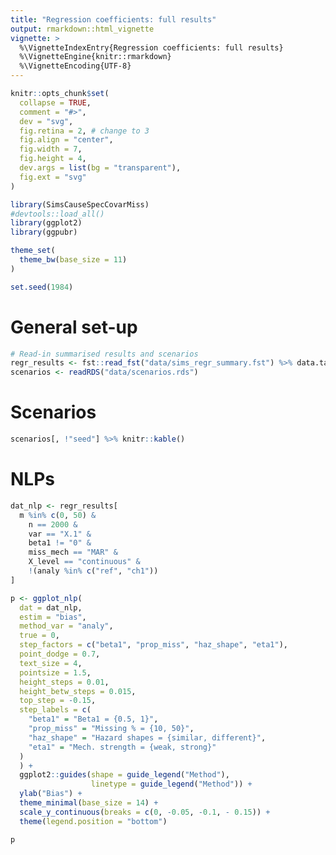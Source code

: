 ```yaml
---
title: "Regression coefficients: full results"
output: rmarkdown::html_vignette
vignette: >
  %\VignetteIndexEntry{Regression coefficients: full results}
  %\VignetteEngine{knitr::rmarkdown}
  %\VignetteEncoding{UTF-8}
---
```


```r
knitr::opts_chunk$set(
  collapse = TRUE,
  comment = "#>",
  dev = "svg",
  fig.retina = 2, # change to 3 
  fig.align = "center",
  fig.width = 7,
  fig.height = 4,
  dev.args = list(bg = "transparent"),
  fig.ext = "svg"
)
```

```r
library(SimsCauseSpecCovarMiss)
#devtools::load_all()
library(ggplot2)
library(ggpubr)

theme_set(
  theme_bw(base_size = 11)
)

set.seed(1984)
```

# General set-up


```r
# Read-in summarised results and scenarios
regr_results <- fst::read_fst("data/sims_regr_summary.fst") %>% data.table::setDT()
scenarios <- readRDS("data/scenarios.rds")
```

# Scenarios

```r
scenarios[, !"seed"] %>% knitr::kable()
```

# NLPs


```r
dat_nlp <- regr_results[
  m %in% c(0, 50) & 
    n == 2000 &
    var == "X.1" &
    beta1 != "0" &
    miss_mech == "MAR" & 
    X_level == "continuous" &
    !(analy %in% c("ref", "ch1")) 
]

p <- ggplot_nlp(
  dat = dat_nlp,
  estim = "bias", 
  method_var = "analy", 
  true = 0, 
  step_factors = c("beta1", "prop_miss", "haz_shape", "eta1"),
  point_dodge = 0.7,
  text_size = 4, 
  pointsize = 1.5, 
  height_steps = 0.01,
  height_betw_steps = 0.015,
  top_step = -0.15,
  step_labels = c(
    "beta1" = "Beta1 = {0.5, 1}",
    "prop_miss" = "Missing % = {10, 50}", 
    "haz_shape" = "Hazard shapes = {similar, different}",
    "eta1" = "Mech. strength = {weak, strong}"
  )
  ) +
  ggplot2::guides(shape = guide_legend("Method"),
                  linetype = guide_legend("Method")) +
  ylab("Bias") +
  theme_minimal(base_size = 14) +
  scale_y_continuous(breaks = c(0, -0.05, -0.1, - 0.15)) +
  theme(legend.position = "bottom")

p
```